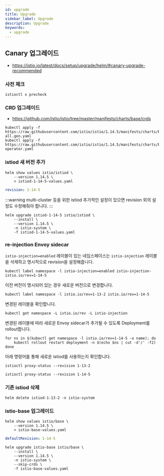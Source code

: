 ```yaml
---
id: upgrade
title: Upgrade
sidebar_label: Upgrade
description: Upgrade
keywords:
  - upgrade
---
```


## Canary 업그레이드

- https://istio.io/latest/docs/setup/upgrade/helm/#canary-upgrade-recommended

### 사전 체크

```shell
istioctl x precheck
```

### CRD 업그레이드

- https://github.com/istio/istio/tree/master/manifests/charts/base/crds

```shell
kubectl apply -f https://raw.githubusercontent.com/istio/istio/1.14.5/manifests/charts/base/crds/crd-all.gen.yaml
kubectl apply -f https://raw.githubusercontent.com/istio/istio/1.14.5/manifests/charts/base/crds/crd-operator.yaml
```

### istiod 새 버전 추가

```shell
helm show values istio/istiod \
    --version 1.14.5 \
    > istiod-1-14-5-values.yaml
```

```yaml title="istiod-1-14-5-values.yaml"
revision: 1-14-5
```

:::warning
multi-cluster 등을 위한 istiod 추가적인 설정이 있으면 revision 외의 설정도 수정해줘야 합니다.
:::

```shell
helm upgrade istiod-1-14-5 istio/istiod \
    --install \
    --version 1.14.5 \
    -n istio-system \
    -f istiod-1-14-5-values.yaml
```

### re-injection Envoy sidecar

`istio-injection=enabled` 레이블이 있는 네임스페이스는 `istio-injection` 레이블을 삭제하고 명시적으로 revision을 설정해줍니다.

```shell
kubectl label namespace -l istio-injection=enabled istio-injection- istio.io/rev=1-14-5
```

이전 버전이 명시되어 있는 경우 새로운 버전으로 변경합니다.

```shell
kubectl label namespace -l istio.io/rev=1-13-2 istio.io/rev=1-14-5
```

변경된 레이블을 확인합니다.

```shell
kubectl get namespace -L istio.io/rev -L istio-injection
```

변경된 레이블에 따라 새로운 Envoy sidecar가 추가될 수 있도록 Deployment를 rollout합니다.

```shell
for ns in $(kubectl get namespace -l istio.io/rev=1-14-5 -o name); do
    kubectl rollout restart deployment -n $(echo $ns | cut -d'/' -f2)
done
```

아래 명령어를 통해 새로운 istiod를 사용하는지 확인합니다.

```shell
istioctl proxy-status --revision 1-13-2
```

```shell
istioctl proxy-status --revision 1-14-5
```

### 기존 istiod 삭제

```shell
helm delete istiod-1-13-2 -n istio-system
```

### istio-base 업그레이드

```shell
helm show values istio/base \
    --version 1.14.5 \
    > istio-base-values.yaml
```

```yaml title="istio-base-values.yaml"
defaultRevision: 1-14-5
```

```shell
helm upgrade istio-base istio/base \
    --install \
    --version 1.14.5 \
    -n istio-system \
    --skip-crds \
    -f istio-base-values.yaml
```

